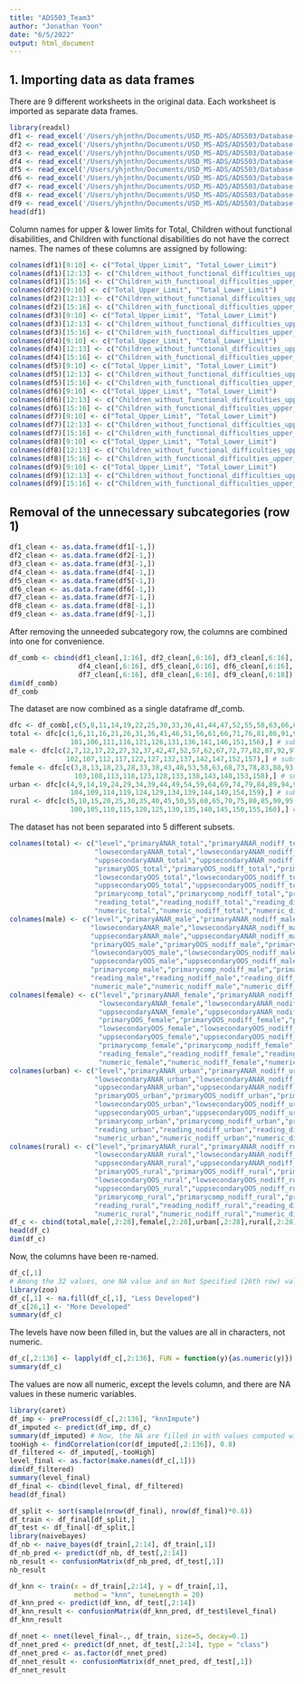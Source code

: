 ```yaml
---
title: "ADS503_Team3"
author: "Jonathan Yoon"
date: "6/5/2022"
output: html_document
---
```

## 1. Importing data as data frames

There are 9 different worksheets in the original data.
Each worksheet is imported as separate data frames.
```r
library(readxl)
df1 <- read_excel('/Users/yhjnthn/Documents/USD_MS-ADS/ADS503/Database-on-education-for-children-with-disabilities.xlsx', 1)
df2 <- read_excel('/Users/yhjnthn/Documents/USD_MS-ADS/ADS503/Database-on-education-for-children-with-disabilities.xlsx', 2)
df3 <- read_excel('/Users/yhjnthn/Documents/USD_MS-ADS/ADS503/Database-on-education-for-children-with-disabilities.xlsx', 3)
df4 <- read_excel('/Users/yhjnthn/Documents/USD_MS-ADS/ADS503/Database-on-education-for-children-with-disabilities.xlsx', 4)
df5 <- read_excel('/Users/yhjnthn/Documents/USD_MS-ADS/ADS503/Database-on-education-for-children-with-disabilities.xlsx', 5)
df6 <- read_excel('/Users/yhjnthn/Documents/USD_MS-ADS/ADS503/Database-on-education-for-children-with-disabilities.xlsx', 6)
df7 <- read_excel('/Users/yhjnthn/Documents/USD_MS-ADS/ADS503/Database-on-education-for-children-with-disabilities.xlsx', 7)
df8 <- read_excel('/Users/yhjnthn/Documents/USD_MS-ADS/ADS503/Database-on-education-for-children-with-disabilities.xlsx', 8)
df9 <- read_excel('/Users/yhjnthn/Documents/USD_MS-ADS/ADS503/Database-on-education-for-children-with-disabilities.xlsx', 9)
head(df1)
```
Column names for upper & lower limits for Total, Children without functional disabilities, and Children with functional disabilities
do not have the correct names. The names of these columns are assigned by following:
```r
colnames(df1)[9:10] <- c("Total_Upper_Limit", "Total_Lower_Limit")
colnames(df1)[12:13] <- c("Children_without_functional_difficulties_upper_limit", "Children_without_functional_difficulties_lower_limit")
colnames(df1)[15:16] <- c("Children_with_functional_difficulties_upper_limit", "Children_with_functional_difficulties_lower_limit")
colnames(df2)[9:10] <- c("Total_Upper_Limit", "Total_Lower_Limit")
colnames(df2)[12:13] <- c("Children_without_functional_difficulties_upper_limit", "Children_without_functional_difficulties_lower_limit")
colnames(df2)[15:16] <- c("Children_with_functional_difficulties_upper_limit", "Children_with_functional_difficulties_lower_limit")
colnames(df3)[9:10] <- c("Total_Upper_Limit", "Total_Lower_Limit")
colnames(df3)[12:13] <- c("Children_without_functional_difficulties_upper_limit", "Children_without_functional_difficulties_lower_limit")
colnames(df3)[15:16] <- c("Children_with_functional_difficulties_upper_limit", "Children_with_functional_difficulties_lower_limit")
colnames(df4)[9:10] <- c("Total_Upper_Limit", "Total_Lower_Limit")
colnames(df4)[12:13] <- c("Children_without_functional_difficulties_upper_limit", "Children_without_functional_difficulties_lower_limit")
colnames(df4)[15:16] <- c("Children_with_functional_difficulties_upper_limit", "Children_with_functional_difficulties_lower_limit")
colnames(df5)[9:10] <- c("Total_Upper_Limit", "Total_Lower_Limit")
colnames(df5)[12:13] <- c("Children_without_functional_difficulties_upper_limit", "Children_without_functional_difficulties_lower_limit")
colnames(df5)[15:16] <- c("Children_with_functional_difficulties_upper_limit", "Children_with_functional_difficulties_lower_limit")
colnames(df6)[9:10] <- c("Total_Upper_Limit", "Total_Lower_Limit")
colnames(df6)[12:13] <- c("Children_without_functional_difficulties_upper_limit", "Children_without_functional_difficulties_lower_limit")
colnames(df6)[15:16] <- c("Children_with_functional_difficulties_upper_limit", "Children_with_functional_difficulties_lower_limit")
colnames(df7)[9:10] <- c("Total_Upper_Limit", "Total_Lower_Limit")
colnames(df7)[12:13] <- c("Children_without_functional_difficulties_upper_limit", "Children_without_functional_difficulties_lower_limit")
colnames(df7)[15:16] <- c("Children_with_functional_difficulties_upper_limit", "Children_with_functional_difficulties_lower_limit")
colnames(df8)[9:10] <- c("Total_Upper_Limit", "Total_Lower_Limit")
colnames(df8)[12:13] <- c("Children_without_functional_difficulties_upper_limit", "Children_without_functional_difficulties_lower_limit")
colnames(df8)[15:16] <- c("Children_with_functional_difficulties_upper_limit", "Children_with_functional_difficulties_lower_limit")
colnames(df9)[9:10] <- c("Total_Upper_Limit", "Total_Lower_Limit")
colnames(df9)[12:13] <- c("Children_without_functional_difficulties_upper_limit", "Children_without_functional_difficulties_lower_limit")
colnames(df9)[15:16] <- c("Children_with_functional_difficulties_upper_limit", "Children_with_functional_difficulties_lower_limit")
```
## Removal of the unnecessary subcategories (row 1)
```r
df1_clean <- as.data.frame(df1[-1,])
df2_clean <- as.data.frame(df2[-1,])
df3_clean <- as.data.frame(df3[-1,])
df4_clean <- as.data.frame(df4[-1,])
df5_clean <- as.data.frame(df5[-1,])
df6_clean <- as.data.frame(df6[-1,])
df7_clean <- as.data.frame(df7[-1,])
df8_clean <- as.data.frame(df8[-1,])
df9_clean <- as.data.frame(df9[-1,])
```
After removing the unneeded subcategory row, the columns are combined into one for convenience.
```r
df_comb <- cbind(df1_clean[,1:16], df2_clean[,6:16], df3_clean[,6:16],
                 df4_clean[,6:16], df5_clean[,6:16], df6_clean[,6:16],
                 df7_clean[,6:16], df8_clean[,6:16], df9_clean[,6:18])
dim(df_comb)
df_comb
```
The dataset are now combined as a single dataframe df_comb.
```r
dfc <- df_comb[,c(5,8,11,14,19,22,25,30,33,36,41,44,47,52,55,58,63,66,69,74,77,80,85,88,91,96,99,102)] # Excluding explanatory and limit values
total <- dfc[c(1,6,11,16,21,26,31,36,41,46,51,56,61,66,71,76,81,86,91,96,
               101,106,111,116,121,126,131,136,141,146,151,156),] # subsetting total values
male <- dfc[c(2,7,12,17,22,27,32,37,42,47,52,57,62,67,72,77,82,87,92,97,
              102,107,112,117,122,127,132,137,142,147,152,157),] # subsetting male values
female <- dfc[c(3,8,13,18,23,28,33,38,43,48,53,58,63,68,73,78,83,88,93,98,
                103,108,113,118,123,128,133,138,143,148,153,158),] # subsetting female values
urban <- dfc[c(4,9,14,19,24,29,34,39,44,49,54,59,64,69,74,79,84,89,94,99,
               104,109,114,119,124,129,134,139,144,149,154,159),] # subsetting urban values
rural <- dfc[c(5,10,15,20,25,30,35,40,45,50,55,60,65,70,75,80,85,90,95,
               100,105,110,115,120,125,130,135,140,145,150,155,160),] # subsetting rural values
```
The dataset has not been separated into 5 different subsets.
```r
colnames(total) <- c("level","primaryANAR_total","primaryANAR_nodiff_total","primaryANAR_diff_total",
                     "lowsecondaryANAR_total","lowsecondaryANAR_nodiff_total","lowsecondaryANAR_diff_total",
                     "uppsecondaryANAR_total","uppsecondaryANAR_nodiff_total","uppsecondaryANAR_diff_total",
                     "primaryOOS_total","primaryOOS_nodiff_total","primaryOOS_diff_total",
                     "lowsecondaryOOS_total","lowsecondaryOOS_nodiff_total","lowsecondaryOOS_diff_total",
                     "uppsecondaryOOS_total","uppsecondaryOOS_nodiff_total","uppsecondaryOOS_diff_total",
                     "primarycomp_total","primarycomp_nodiff_total","primarycomp_diff_total",
                     "reading_total","reading_nodiff_total","reading_diff_total",
                     "numeric_total","numeric_nodiff_total","numeric_diff_total")
colnames(male) <- c("level","primaryANAR_male","primaryANAR_nodiff_male","primaryANAR_diff_male",
                    "lowsecondaryANAR_male","lowsecondaryANAR_nodiff_male","lowsecondaryANAR_diff_male",
                    "uppsecondaryANAR_male","uppsecondaryANAR_nodiff_male","uppsecondaryANAR_diff_male",
                    "primaryOOS_male","primaryOOS_nodiff_male","primaryOOS_diff_male",
                    "lowsecondaryOOS_male","lowsecondaryOOS_nodiff_male","lowsecondaryOOS_diff_male",
                    "uppsecondaryOOS_male","uppsecondaryOOS_nodiff_male","uppsecondaryOOS_diff_male",
                    "primarycomp_male","primarycomp_nodiff_male","primarycomp_diff_male",
                    "reading_male","reading_nodiff_male","reading_diff_male",
                    "numeric_male","numeric_nodiff_male","numeric_diff_male")
colnames(female) <- c("level","primaryANAR_female","primaryANAR_nodiff_female","primaryANAR_diff_female",
                      "lowsecondaryANAR_female","lowsecondaryANAR_nodiff_female","lowsecondaryANAR_diff_female",
                      "uppsecondaryANAR_female","uppsecondaryANAR_nodiff_female","uppsecondaryANAR_diff_female",
                      "primaryOOS_female","primaryOOS_nodiff_female","primaryOOS_diff_female",
                      "lowsecondaryOOS_female","lowsecondaryOOS_nodiff_female","lowsecondaryOOS_diff_female",
                      "uppsecondaryOOS_female","uppsecondaryOOS_nodiff_female","uppsecondaryOOS_diff_female",
                      "primarycomp_female","primarycomp_nodiff_female","primarycomp_diff_female",
                      "reading_female","reading_nodiff_female","reading_diff_female",
                      "numeric_female","numeric_nodiff_female","numeric_diff_female")
colnames(urban) <- c("level","primaryANAR_urban","primaryANAR_nodiff_urban","primaryANAR_diff_urban",
                     "lowsecondaryANAR_urban","lowsecondaryANAR_nodiff_urban","lowsecondaryANAR_diff_urban",
                     "uppsecondaryANAR_urban","uppsecondaryANAR_nodiff_urban","uppsecondaryANAR_diff_urban",
                     "primaryOOS_urban","primaryOOS_nodiff_urban","primaryOOS_diff_urban",
                     "lowsecondaryOOS_urban","lowsecondaryOOS_nodiff_urban","lowsecondaryOOS_diff_urban",
                     "uppsecondaryOOS_urban","uppsecondaryOOS_nodiff_urban","uppsecondaryOOS_diff_urban",
                     "primarycomp_urban","primarycomp_nodiff_urban","primarycomp_diff_urban",
                     "reading_urban","reading_nodiff_urban","reading_diff_urban",
                     "numeric_urban","numeric_nodiff_urban","numeric_diff_urban")
colnames(rural) <- c("level","primaryANAR_rural","primaryANAR_nodiff_rural","primaryANAR_diff_rural",
                     "lowsecondaryANAR_rural","lowsecondaryANAR_nodiff_rural","lowsecondaryANAR_diff_rural",
                     "uppsecondaryANAR_rural","uppsecondaryANAR_nodiff_rural","uppsecondaryANAR_diff_rural",
                     "primaryOOS_rural","primaryOOS_nodiff_rural","primaryOOS_diff_rural",
                     "lowsecondaryOOS_rural","lowsecondaryOOS_nodiff_rural","lowsecondaryOOS_diff_rural",
                     "uppsecondaryOOS_rural","uppsecondaryOOS_nodiff_rural","uppsecondaryOOS_diff_rural",
                     "primarycomp_rural","primarycomp_nodiff_rural","primarycomp_diff_rural",
                     "reading_rural","reading_nodiff_rural","reading_diff_rural",
                     "numeric_rural","numeric_nodiff_rural","numeric_diff_rural")
df_c <- cbind(total,male[,2:28],female[,2:28],urban[,2:28],rural[,2:28])
head(df_c)
dim(df_c)
```
Now, the columns have been re-named.
```r
df_c[,1]
# Among the 32 values, one NA value and on Not Specified (26th row) value were noted.
library(zoo)
df_c[,1] <- na.fill(df_c[,1], "Less Developed")
df_c[26,1] <- "More Developed"
summary(df_c)
```
The levels have now been filled in, but the values are all in characters, not numeric.
```r
df_c[,2:136] <- lapply(df_c[,2:136], FUN = function(y){as.numeric(y)})
summary(df_c)
```
The values are now all numeric, except the levels column, and there are NA values in these numeric variables.
```r
library(caret)
df_imp <- preProcess(df_c[,2:136], "knnImpute")
df_imputed <- predict(df_imp, df_c)
summary(df_imputed) # Now, the NA are filled in with values computed with KNN.
tooHigh <- findCorrelation(cor(df_imputed[,2:136]), 0.8)
df_filtered <- df_imputed[,-tooHigh]
level_final <- as.factor(make.names(df_c[,1]))
dim(df_filtered)
summary(level_final)
df_final <- cbind(level_final, df_filtered)
head(df_final)
```
```r
df_split <- sort(sample(nrow(df_final), nrow(df_final)*0.8))
df_train <- df_final[df_split,]
df_test <- df_final[-df_split,]
library(naivebayes)
df_nb <- naive_bayes(df_train[,2:14], df_train[,1])
df_nb_pred <- predict(df_nb, df_test[,2:14])
nb_result <- confusionMatrix(df_nb_pred, df_test[,1])
nb_result
```
```r
df_knn <- train(x = df_train[,2:14], y = df_train[,1],
                method = "knn", tuneLength = 20)
df_knn_pred <- predict(df_knn, df_test[,2:14])
df_knn_result <- confusionMatrix(df_knn_pred, df_test$level_final)
df_knn_result
```

```r
df_nnet <- nnet(level_final~., df_train, size=5, decay=0.1)
df_nnet_pred <- predict(df_nnet, df_test[,2:14], type = "class")
df_nnet_pred <- as.factor(df_nnet_pred)
df_nnet_result <- confusionMatrix(df_nnet_pred, df_test[,1])
df_nnet_result
```